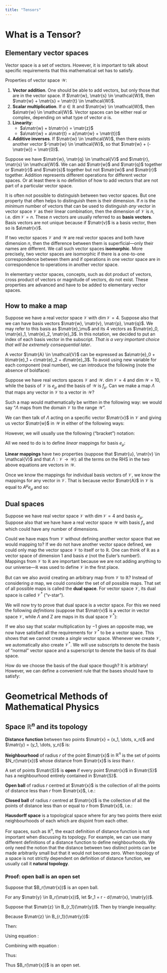 ```yaml
---
title: "Tensors"
---
```


# What is a Tensor?

## Elementary vector spaces

Vector space is a set of vectors. However, it is important to talk about specific requirements that this mathematical set has to satisfy. 

Properties of vector space $\mathcal{W}$:

1. **Vector addition**. One should be able to add vectors, but only those that are in the vector space. If $\matr{w}, \matr{s} \in \mathcal{W}$, then $\matr{w} + \matr{s} = \matr{t} \in \mathcal{W}$.
2. **Scalar multiplication**. If $a \in \mathbb{R}$ and $\matr{w} \in \mathcal{W}$, then $a\matr{w} \in \mathcal{W}$. Vector spaces can be either real or complex, depending on what type of vector $a$ is.
3. **Linearity**:
   * $a\matr{w} + b\matr{v} = \matr{z}$
   * $a\matr{w} + a\matr{t} = a(\matr{w} + \matr{t})$
4. **Additive inverses**. If $\matr{w} \in \mathcal{W}$, then there exists another vector $-\matr{w} \in \mathcal{W}$, so that $\matr{w} + (-\matr{w}) = \matr{0}$.

Suppose we have $\matr{w}, \matr{q} \in \mathcal{V}$ and $\matr{r}, \matr{s} \in \mathcal{W}$. We can add $\matr{w}$ and $\matr{q}$ together or $\matr{r}$ and $\matr{s}$ together but not $\matr{w}$ and $\matr{r}$ together. Addition represents different operations for different vector spaces. Or at least there is no definition of how to add vectors that are not part of a particular vector space.

It is often not possible to distinguish between two vector spaces. But one property that often helps to distinguish them is their dimension. If $n$ is the *minimum* number of vectors that can be used to distinguish *any* vector in vector space $\mathcal{V}$ as their linear combination, then the dimension of $\mathcal{V}$ is $n$, i.e. $\dim{\mathcal{V}} = n$. These $n$ vectors are usually referred to as **basis vectors**. Basis vectors are not unique because if $\matr{v}$ is a basis vector, then so is $a\matr{v}$.

If two vector spaces $\mathcal{V}$ and $\mathcal{W}$ are real vector spaces and both have dimension $n$, then the difference between them is superficial---only their names are different. We call such vector spaces **isomorphic**. More precisely, two vector spaces are isomorphic if there is a one-to-one correspondence between them and if operations in one vector space are in correspondence to operations in another vector space.

In elementary vector spaces, concepts, such as dot product of vectors, cross product of vectors or magnitude of vectors, do not exist. These properties are advanced and have to be added to elementary vector spaces.

## How to make a map

Suppose we have a real vector space $\mathcal{V}$ with $\dim{\mathcal{V}} = 4$. Suppose also that we can have basis vectors $\matr{w}, \matr{v}, \matr{p}, \matr{q}$. We may refer to this basis as $\matr{e}_\mu$ and its 4 vectors as $\matr{e}_0, \matr{e}_1, \matr{e}_2, \matr{e}_3$. In this notation, we decided to put an index of each basis vector in the subscript. *That is a very important choice that will be extremely consequential later*.

A vector $\matr{A} \in \mathcal{V}$ can be expressed as $a\matr{e}_0 + b\matr{e}_1 + c\matr{e}_2 + d\matr{e}_3$. To avoid using new variable for each component (real number), we can introduce the following (note the absence of boldface):
\begin{align}
\begin{split}
  \matr{A} &= A^0 e_0 + A^1 e_1 + A^2 e_2 + A^3 e_3 \\
           &= A^\mu e_\mu \quad \text{this is referred to as \textbf{Einstein summation convention}}
\end{split}
\end{align}

Suppose we have real vectors spaces $\mathcal{V}$ and $\mathcal{W}$. $\dim{\mathcal{V}} = 4$ and $\dim{\mathcal{W}} = 10$, while the basis of $\mathcal{V}$ is $e_\mu$ and the basis of $\mathcal{W}$ is $f_\mu$. Can we make a map $\Lambda$ that maps any vector in $\mathcal{V}$ to a vector in $\mathcal{W}$?

Such a map would mathematically be written in the following way:
\begin{equation}
  \Lambda: \mathcal{V} \to \mathcal {W}
\end{equation}
we would say "$\Lambda$ maps from the domain $\mathcal{V}$ to the range $\mathcal{W}$".

We can then talk of $\Lambda$ acting on a specific vector $\matr{v}$ in $\mathcal{V}$ and giving us vector $\matr{w}$ in $\mathcal{W}$ in either of the following ways:
\begin{align}
\begin{split}
  \Lambda \matr{v} &\to \matr{w} \\
  &\text{or} \\
  \Lambda(\matr{v}) &\to \matr{w} \\
\end{split}
\end{align}

However, we will usually use the following ("bracket") notation:
\begin{equation}
  \inner{\Lambda}{\matr{v}} \to \matr{w}
\end{equation}

All we need to do is to define *linear* mappings for basis $e_\mu$:
\begin{align*}
\begin{split}
  \inner{\Lambda}{e_0} &= 3f_1 + 2f_4 + f_{10} \\
  \inner{\Lambda}{e_1} &= \pi f_3 + f_0 \\
  \inner{\Lambda}{e_2} &= f_2 \\
  \inner{\Lambda}{e_3} &= f_3 + f_5 +f_7 + f_9
\end{split}
\end{align*}

**Linear mappings** have two properties (suppose that $\matr{u}, \matr{v} \in \mathcal{V}$ and that $\Lambda: \mathcal{V} \to \mathcal{W}$):
\begin{align}
  \inner{\Lambda}{\matr{u} + \matr{v}} &= \inner{\Lambda}{\matr{u}} + \inner{\Lambda}{\matr{v}} &\text{(additivity)} \\
  \inner{\Lambda}{q \matr{u}} &= q \inner{\Lambda}{\matr{u}} \quad &\text{(homogeneity)}
\end{align}
all the terms on the RHS in the two above equations are vectors in $\mathcal{W}$.

Once we know the mappings for individual basis vectors of $\mathcal{V}$, we know the mappings for any vector in $\mathcal{V}$. That is because vector $\matr{A}$ in $\mathcal{V}$ is equal to $A^\mu e_\mu$ and so:
\begin{align}
\begin{split}
  \inner{\Lambda}{\matr{A}} &= \inner{\Lambda}{A^\mu e_\mu} \\
  &= A^\mu \inner{\Lambda}{e_\mu}
\end{split}
\end{align}

## Dual spaces

Suppose we have real vector space $\mathcal{V}$ with $\dim{\mathcal{V}} = 4$ and basis $e_\mu$. Suppose also that we have have a real vector space $\mathcal{W}$ with basis $f_\nu$ and which could have any number of dimensions.

Could we have maps from $\mathcal{V}$ without defining another vector space that we would mapping to? If we do not have another vector space defined, we could only map the vector space $\mathcal{V}$ to itself or to $\mathbb{R}$. One can think of $\mathbb{R}$ as a vector space of dimension 1 and basis $e$ (not the Euler's number!). Mappings from $\mathcal{V}$ to $\mathbb{R}$ are important because we are not adding anything to our universe---$\mathbb{R}$ was used to define $\mathcal{V}$ in the first place.

But can we also avoid creating an arbitrary map from $\mathcal{V}$ to $\mathbb{R}$? Instead of considering *a* map, we could consider the set of *all* possible maps. That set of all possible maps is called the **dual space**. For vector space $\mathcal{V}$, its dual space is called $\mathcal{V}^*$ ("v-star").

We will now try to prove that dual space is a vector space. For this we need the following *definitions* (suppose that $\matr{v}$ is a vector in vector space $\mathcal{V}$, while $\Lambda$ and $\mathrm{Z}$ are maps in its dual space $\mathcal{V}^*$):
\begin{align}
  \inner{\Lambda + \mathrm{Z}}{\matr{v}} &= \inner{\Lambda}{\matr{v}} + \inner{\mathrm{Z}}{\matr{v}} \\
  \inner{a \Lambda}{\matr{v}} &= a \inner{\Lambda}{\matr{v}} 
\end{align}

If we also say that scalar multiplication by $-1$ gives an opposite map, we now have satisfied all the requirements for $\mathcal{V}^*$ to be a vector space. This shows that we cannot create a *single* vector space. Whenever we create $\mathcal{V}$, we automatically also create $\mathcal{V}^*$. We will use subscripts to denote the basis of "normal" vector space and a superscript to denote the basis of its dual space.

How do we choose the basis of the dual space though? It is arbitrary! However, we can define a convenient rule that the bases should have to satisfy:
\begin{equation}
  \inner{e^\mu}{e_\nu} = \delta_\nu^\mu
\end{equation}

# Geometrical Methods of Mathematical Physics

## Space $\mathbb{R}^n$ and its topology

**Distance function** between two points $\matr{x} = (x_1, \dots, x_n)$ and $\matr{y} = (y_1, \dots, y_n)$ is:
\begin{equation}
  d(\matr{x}, \matr{y}) = \left[ \sum\limits_{i=1}^n (x_i - y_i)^2 \right]^{1/2}
\end{equation}

**Neighbourhood** of radius $r$ of the point $\matr{x}$ in $\mathbb{R}^n$ is the set of points $N_r(\matr{x})$ whose distance from $\matr{x}$ is *less* than $r$.

A set of points $\matr{S}$ is **open** if every point $\matr{x}$ in $\matr{S}$ has a neighbourhood entirely contained in $\matr{S}$. 

**Open ball** of radius $r$ centred at $\matr{x}$ is the collection of all the points of distance less than $r$ from $\matr{x}$, i.e.:
\begin{equation}
  B_r(\matr{x}) = \left\{\matr{y}: d(\matr{x}, \matr{y}) < r \right\}
\end{equation}

**Closed ball** of radius $r$ centred at $\matr{x}$ is the collection of all the points of distance less than or equal to $r$ from $\matr{x}$, i.e.:
\begin{equation}
  B_r(\matr{x}) = \left\{\matr{y}: d(\matr{x}, \matr{y}) \leq r \right\}
\end{equation}

**Hausdorff space** is a topological space where for any two points there exist neighbourhoods of each which are disjoint from each other.

For spaces, such as $\mathbb{R}^n$, the exact definition of distance function is not important when discussing its topology. For example, we can use many different definitions of a distance function to define neighbourhoods. We only need the notion that the distance between two distinct points can be made arbitrarily small but that it would not become zero. When topology of a space is not strictly dependent on definition of distance function, we usually call it **natural topology**.

### Proof: open ball is an open set

Suppose that $B_r(\matr{x})$ is an open ball.

For any $\matr{y} \in B_r(\matr{x})$, let $r_1 = r - d(\matr{x}, \matr{y})$.

\begin{equation} \label{eq:ball_radius}
\Rightarrow r_1 + d(\matr{x}, \matr{y}) = r
\end{equation}

Suppose that $\matr{z} \in B_{r_1}(\matr{y})$. Then by triangle inequality:

\begin{equation} \label{eq:triangle_inequality}
  d(\matr{x}, \matr{z}) \leq d(\matr{x}, \matr{y}) + d(\matr{y}, \matr{z})
\end{equation}

Because $\matr{z} \in B_{r_1}(\matr{y})$:

\begin{equation}
  d(\matr{y}, \matr{z}) < r_1
\end{equation}

Then:

\begin{equation}
  d(\matr{y}, \matr{z}) + d(\matr{y}, \matr{z}) < r_1 + d(\matr{y}, \matr{z}) 
\end{equation}

Using equation \ref{eq:ball_radius}: 
\begin{equation}
  d(\matr{y}, \matr{z}) + d(\matr{y}, \matr{z}) < r
\end{equation}

Combining with equation \ref{eq:triangle_inequality}:
\begin{equation}
  d(\matr{x}, \matr{z}) \leq d(\matr{x}, \matr{y}) + d(\matr{y}, \matr{z}) < r
\end{equation}

Thus:
\begin{equation}
  d(\matr{x}, \matr{z}) < r
\end{equation}

Thus $B_r(\matr{x})$ is an open set. 
